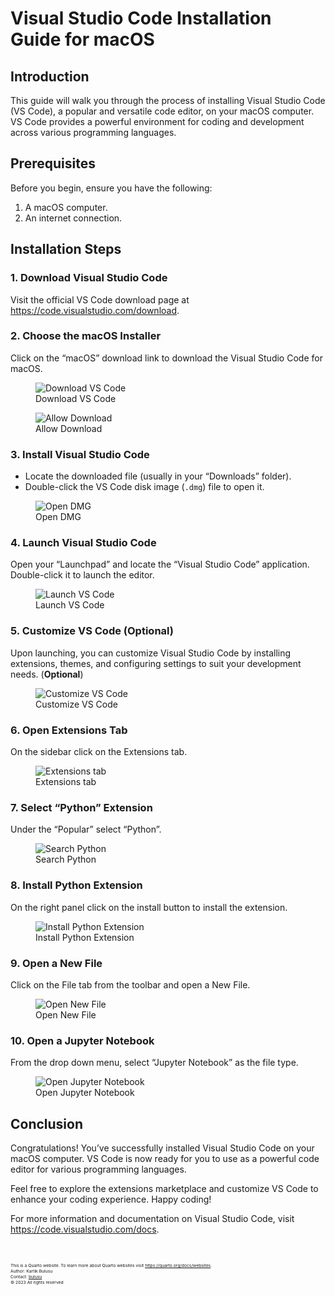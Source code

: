 # Visual Studio Code Installation Guide for macOS

## Introduction

This guide will walk you through the process of installing Visual Studio Code (VS Code), a popular and versatile code editor, on your macOS computer. VS Code provides a powerful environment for coding and development across various programming languages.

## Prerequisites

Before you begin, ensure you have the following:

1. A macOS computer.
2. An internet connection.

## Installation Steps

### 1. Download Visual Studio Code

Visit the official VS Code download page at [https://code.visualstudio.com/download](https://code.visualstudio.com/download).

### 2. Choose the macOS Installer

Click on the "macOS" download link to download the Visual Studio Code for macOS.

![Download VS Code](images/screenshots/vscode-mac/screenshot-1.png)

![Allow Download](images/screenshots/vscode-mac/screenshot-2.png)

### 3. Install Visual Studio Code

- Locate the downloaded file (usually in your "Downloads" folder).
- Double-click the VS Code disk image (`.dmg`) file to open it.

![Open DMG](images/screenshots/vscode-mac/screenshot-3.png)

<!-- - Drag the Visual Studio Code application icon to the "Applications" folder to install it.

![Install VS Code](path/to/screenshot-3.png) -->

### 4. Launch Visual Studio Code

Open your "Launchpad" and locate the "Visual Studio Code" application. Double-click it to launch the editor.

![Launch VS Code](images/screenshots/vscode-mac/screenshot-10.png)

### 5. Customize VS Code (Optional)

Upon launching, you can customize Visual Studio Code by installing extensions, themes, and configuring settings to suit your development needs. (**Optional**)

![Customize VS Code](images/screenshots/vscode-mac/screenshot-4.png)

### 6. Open Extensions Tab

On the sidebar click on the Extensions tab.

![Extensions tab](images/screenshots/vscode-mac/screenshot-5.png)

### 7. Select "Python" Extension

Under the "Popular" select "Python".

![Search Python](images/screenshots/vscode-mac/screenshot-6.png)

### 8. Install Python Extension

On the right panel click on the install button to install the extension.

![Install Python Extension](images/screenshots/vscode-mac/screenshot-7.png)

### 9. Open a New File

Click on the File tab from the toolbar and open a New File.

![Open New File](images/screenshots/vscode-mac/screenshot-8.png)

### 10. Open a Jupyter Notebook

From the drop down menu, select "Jupyter Notebook" as the file type.

![Open Jupyter Notebook](images/screenshots/vscode-mac/screenshot-9.png)

## Conclusion

Congratulations! You've successfully installed Visual Studio Code on your macOS computer. VS Code is now ready for you to use as a powerful code editor for various programming languages.

Feel free to explore the extensions marketplace and customize VS Code to enhance your coding experience. Happy coding!

For more information and documentation on Visual Studio Code, visit [https://code.visualstudio.com/docs](https://code.visualstudio.com/docs).

<br>
<footer>
  <p><small><small><small><small>This is a Quarto website. To learn more about Quarto websites visit <https://quarto.org/docs/websites>.<br>
  Author: Kartik Bulusu<br>
  Contact: <a href="mailto:bulusu@gwu.edu">bulusu</a><br>
  &copy; 2023 All rights reserved</small></small></small></small></p>
</footer>